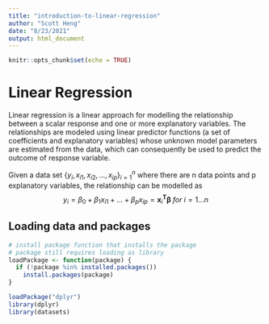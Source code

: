 ```yaml
---
title: "introduction-to-linear-regression"
author: "Scott Heng"
date: "8/23/2021"
output: html_document
---
```


```r
knitr::opts_chunk$set(echo = TRUE)
```

# Linear Regression

Linear regression is a linear approach for modelling the relationship between a scalar response and one or more explanatory variables. The relationships are modeled using linear predictor functions (a set of coefficients and explanatory variables) whose unknown model parameters are estimated from the data, which can consequently be used to predict the outcome of response variable.

Given a data set $\{y_i,x_{i1},x_{i2}, ... ,x_{ip}\}^n_{i=1}$ where there are n data points and p explanatory variables, the relationship can be modelled as 
$$
y_{i} = \beta_0 + \beta_1 x_{i1} + ... + \beta_p x_{ip} = \mathbf{x}^{\mathbf{T}}_i \mathbf{\beta} \; for \ i=1...n
$$


## Loading data and packages

```r
# install package function that installs the package 
# package still requires loading as library
loadPackage <- function(package) {
  if (!package %in% installed.packages())
    install.packages(package)
}
```



```r
loadPackage("dplyr")
library(dplyr)
library(datasets)
```
